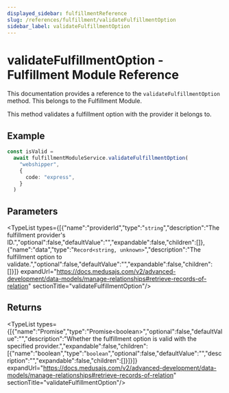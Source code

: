 ```yaml
---
displayed_sidebar: fulfillmentReference
slug: /references/fulfillment/validateFulfillmentOption
sidebar_label: validateFulfillmentOption
---
```



# validateFulfillmentOption - Fulfillment Module Reference

This documentation provides a reference to the `validateFulfillmentOption` method. This belongs to the Fulfillment Module.

This method validates a fulfillment option with the provider it belongs to.

## Example

```ts
const isValid =
  await fulfillmentModuleService.validateFulfillmentOption(
    "webshipper",
    {
      code: "express",
    }
  )
```

## Parameters

<TypeList types={[{"name":"providerId","type":"`string`","description":"The fulfillment provider's ID.","optional":false,"defaultValue":"","expandable":false,"children":[]},{"name":"data","type":"`Record<string, unknown>`","description":"The fulfillment option to validate.","optional":false,"defaultValue":"","expandable":false,"children":[]}]} expandUrl="https://docs.medusajs.com/v2/advanced-development/data-models/manage-relationships#retrieve-records-of-relation" sectionTitle="validateFulfillmentOption"/>

## Returns

<TypeList types={[{"name":"Promise","type":"Promise&#60;boolean&#62;","optional":false,"defaultValue":"","description":"Whether the fulfillment option is valid with the specified provider.","expandable":false,"children":[{"name":"boolean","type":"`boolean`","optional":false,"defaultValue":"","description":"","expandable":false,"children":[]}]}]} expandUrl="https://docs.medusajs.com/v2/advanced-development/data-models/manage-relationships#retrieve-records-of-relation" sectionTitle="validateFulfillmentOption"/>

